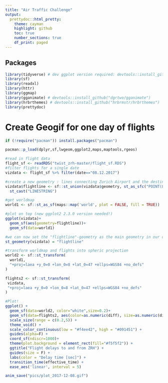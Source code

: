 ```yaml
---
title: "Air Traffic Challenge"
output: 
  prettydoc::html_pretty:
    theme: cayman
    highlight: github
    toc: true 
    number_sections: true 
    df_print: paged
---
```


## Packages
```r
library(tidyverse) # dev ggplot version required: devtools::install_github("hadley/ggplot2")
library(sf)
library(readxl)
library(httr)
library(ggmap)
library(gganimate) # devtools::install_github("dgrtwo/gganimate")
library(hrbrthemes) # devtools::install_github("hrbrmstr/hrbrthemes")
library(prettydoc)

```

# Create Geogif for one day of flights
```r

if (!require("pacman")) install.packages("pacman")

pacman::p_load(dplyr,sf,lwgeom,ggplot2,maps,maptools,rgeos)

#read in flight data
flight_sf <- readRDS("twist_zrh-master/flight_sf.RDS")
#filter flights for a single date
vizdata <- flight_sf %>% filter(date=="08.12.2017")

#create a new geometry : lines connecting Zurich Airport and the destination/origin of the flight
vizdata$flightline <- sf::st_union(vizdata$geometry, st_as_sfc("POINT(8 47)",crs=st_crs("+proj=longlat +datum=WGS84 +no_defs"))) %>% 
  st_cast("LINESTRING")

#get worldmap
world1 <- sf::st_as_sf(maps::map('world', plot = FALSE, fill = TRUE))

#plot on top (new ggplot2 2.3.0 version needed!)
ggplot(vizdata)+
  geom_sf(aes(geometry=flightline))+
  geom_sf(data=world1)

#we can now set the "flightline"-geometry as the main geometry in our dataset
st_geometry(vizdata) = "flightline"

#transform worldmap and flights into spheric projection
world2 <- sf::st_transform(
  world1,
  "+proj=laea +y_0=0 +lon_0=8 +lat_0=47 +ellps=WGS84 +no_defs"
)

flights2 <- sf::st_transform(
 vizdata,
 "+proj=laea +y_0=0 +lon_0=8 +lat_0=47 +ellps=WGS84 +no_defs"
)

#Plot!
ggplot() + 
  geom_sf(data=world2, color="white",size=0.2)+
  geom_sf(data=flights2, aes(color=as.numeric(diff), size=as.numeric(diff)), alpha=0.4, show.legend = "line") +
  scale_size(range = c(0.2,5)) +
  theme_void() +
  scale_color_continuous(low = "#f4ee42", high = "#091451") +
  guides(alpha=F) +
  coord_sf(ndiscr=1000)+
  theme(plot.background = element_rect(fill="#f5f5f2")) +
  ggtitle("Flight delays to and from ZRH") +
  guides(size = F) +
  labs(color = "Delay time [sec]") +
  transition_time(effective_time) +
  ease_aes('linear', interval = 5)

anim_save("pics/plot_2017-12-08.gif")

```
